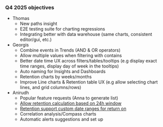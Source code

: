 ### Q4 2025 objectives

- Thomas
  - New paths insight
  - E2E testing suite for charting regressions
  - Integrating better with data warehouse (same charts, consistent editor/gui, etc.)
- Georgis
  - Combine events in Trends (AND & OR operators)
  - Allow multiple values when filtering with contains
  - Better date time UX across filters/tables/tooltips (e.g display exact time ranges, display day of week in the tooltips)
  - Auto naming for Insights and Dashboards
  - Retention charts by weeks/months
  - Improve Line charts & Retention table UX (e.g allow selecting chart lines, and grid columns/rows)
- Anirudh
  - Popular feature requests (Anna to generate list)
  - [Allow retention calculation based on 24h window](https://github.com/PostHog/posthog/issues/29958)
  - [Retention support custom date ranges for return on](https://github.com/PostHog/posthog/issues/38080)
  - Correlation analysis/Compass charts
  - Automatic alerts suggestions and set up
